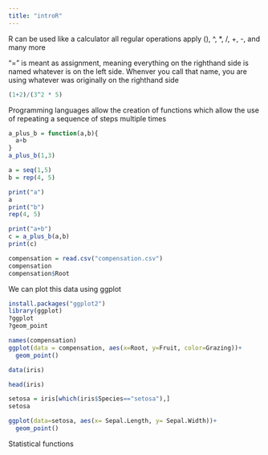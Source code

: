 ---
title: "introR"
---



R can be used like a calculator
all regular operations apply
(), ^, *, /, +, -, and many more

"=" is meant as assignment, meaning everything on the righthand side is named whatever is on the left side. Whenver you call that name, you are using whatever was originally on the righthand side

```{r}
(1+2)/(3^2 * 5)

```

Programming languages allow the creation of functions which allow the use of repeating a sequence of steps multiple times

```{r}
a_plus_b = function(a,b){
  a+b
}
a_plus_b(1,3)

a = seq(1,5)
b = rep(4, 5)

print("a")
a
print("b")
rep(4, 5)

print("a+b")
c = a_plus_b(a,b)
print(c)


```


```{r}
compensation = read.csv("compensation.csv")
compensation
compensation$Root
```


We can plot this data using ggplot
```{r}
install.packages("ggplot2")
library(ggplot)
?ggplot
?geom_point

names(compensation)
ggplot(data = compensation, aes(x=Root, y=Fruit, color=Grazing))+
  geom_point()

```


```{r}
data(iris)

head(iris)

setosa = iris[which(iris$Species=="setosa"),]
setosa

ggplot(data=setosa, aes(x= Sepal.Length, y= Sepal.Width))+
  geom_point()
```

Statistical functions 
```{r}

```
